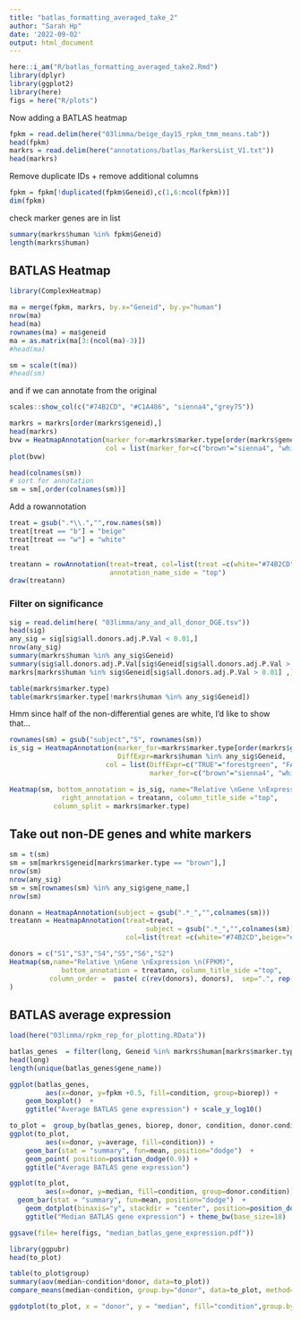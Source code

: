 ```yaml
---
title: "batlas_formatting_averaged_take_2"
author: "Sarah Hp"
date: '2022-09-02'
output: html_document
---
```


```r
here::i_am("R/batlas_formatting_averaged_take2.Rmd")
library(dplyr)
library(ggplot2)
library(here)
figs = here("R/plots")
```


Now adding a BATLAS heatmap

```r
fpkm = read.delim(here("03limma/beige_day15_rpkm_tmm_means.tab"))
head(fpkm)
markrs = read.delim(here("annotations/batlas_MarkersList_V1.txt"))
head(markrs)
```

Remove duplicate IDs + remove additional columns
```r
fpkm = fpkm[!duplicated(fpkm$Geneid),c(1,6:ncol(fpkm))]
dim(fpkm)
```
check marker genes are in list
```r
summary(markrs$human %in% fpkm$Geneid)
length(markrs$human)
```

## BATLAS Heatmap

```r
library(ComplexHeatmap)

ma = merge(fpkm, markrs, by.x="Geneid", by.y="human")
nrow(ma)
head(ma)
rownames(ma) = ma$geneid
ma = as.matrix(ma[3:(ncol(ma)-3)])
#head(ma)
```

```r
sm = scale(t(ma))
#head(sm)
```
and if we can annotate from the original

```r
scales::show_col(c("#74B2CD", "#C1A486", "sienna4","grey75"))
```


```r
markrs = markrs[order(markrs$geneid),]
head(markrs)
bvw = HeatmapAnnotation(marker_for=markrs$marker.type[order(markrs$geneid)], 
                        col = list(marker_for=c("brown"="sienna4", "white"="grey75")))
plot(bvw)

head(colnames(sm))
# sort for annotation
sm = sm[,order(colnames(sm))]
```


Add a rowannotation

```r
treat = gsub(".*\\.","",row.names(sm))
treat[treat == "b"] = "beige"
treat[treat == "w"] = "white"
treat

treatann = rowAnnotation(treat=treat, col=list(treat =c(white="#74B2CD",beige="#C1A486")),
                         annotation_name_side = "top")
draw(treatann)
```



### Filter on significance

```r
sig = read.delim(here( "03limma/any_and_all_donor_DGE.tsv"))
head(sig)
any_sig = sig[sig$all.donors.adj.P.Val < 0.01,]
nrow(any_sig)
summary(markrs$human %in% any_sig$Geneid)
summary(sig$all.donors.adj.P.Val[sig$Geneid[sig$all.donors.adj.P.Val > 0.01] %in%  markrs$human]) 
markrs[markrs$human %in% sig$Geneid[sig$all.donors.adj.P.Val > 0.01] ,] #21 BATLAS gene are not DE, they include:

table(markrs$marker.type)
table(markrs$marker.type[!markrs$human %in% any_sig$Geneid])
```
Hmm since half of the non-differential genes are white, I'd like to show that...

```r
rownames(sm) = gsub("subject","S", rownames(sm))
is_sig = HeatmapAnnotation(marker_for=markrs$marker.type[order(markrs$geneid)],
                           DiffExpr=markrs$human %in% any_sig$Geneid, 
                        col = list(DiffExpr=c("TRUE"="forestgreen", "FALSE"="black"),
                                   marker_for=c("brown"="sienna4", "white"="grey75")))
```



```r
Heatmap(sm, bottom_annotation = is_sig, name="Relative \nGene \nExpression \n(FPKM)", 
             right_annotation = treatann, column_title_side ="top",
           column_split = markrs$marker.type)
```

## Take out non-DE genes and white markers

```r
sm = t(sm)
sm = sm[markrs$geneid[markrs$marker.type == "brown"],]
nrow(sm)
nrow(any_sig)
sm = sm[rownames(sm) %in% any_sig$gene_name,]
nrow(sm)

donann = HeatmapAnnotation(subject = gsub(".*_","",colnames(sm)))
treatann = HeatmapAnnotation(treat=treat,
                                  subject = gsub(".*_","",colnames(sm)),
                             col=list(treat =c(white="#74B2CD",beige="#C1A486")))
```


```r
donors = c("S1","S3","S4","S5","S6","S2")
Heatmap(sm,name="Relative \nGene \nExpression \n(FPKM)", 
             bottom_annotation = treatann, column_title_side ="top", 
          column_order =  paste( c(rev(donors), donors),  sep=".", rep(c("white","beige"),each=6)),
)
```


## BATLAS average expression

```r
load(here("03limma/rpkm_rep_for_plotting.RData"))
```


```r
batlas_genes  = filter(long, Geneid %in% markrs$human[markrs$marker.type == "brown"])
head(long)
length(unique(batlas_genes$gene_name))

ggplot(batlas_genes, 
         aes(x=donor, y=fpkm +0.5, fill=condition, group=biorep)) +
    geom_boxplot()  + 
    ggtitle("Average BATLAS gene expression") + scale_y_log10()
```


```r
to_plot =  group_by(batlas_genes, biorep, donor, condition, donor.condition,rep) %>% summarise(average = mean(fpkm), median= median(fpkm))
ggplot(to_plot, 
         aes(x=donor, y=average, fill=condition)) +
    geom_bar(stat = "summary", fun=mean, position="dodge")  + 
    geom_point( position=position_dodge(0.9)) +
    ggtitle("Average BATLAS gene expression")

ggplot(to_plot, 
         aes(x=donor, y=median, fill=condition, group=donor.condition)) +
  geom_bar(stat = "summary", fun=mean, position="dodge")  +
    geom_dotplot(binaxis="y", stackdir = "center", position=position_dodge(0.9), fill="black", binwidth=0.4) +
    ggtitle("Median BATLAS gene expression") + theme_bw(base_size=18)

ggsave(file= here(figs, "median_batlas_gene_expression.pdf"))
```

```r
library(ggpubr)
head(to_plot)

table(to_plot$group)
summary(aov(median~condition*donor, data=to_plot))
compare_means(median~condition, group.by="donor", data=to_plot, method="t.test", p.adjust.method = "fdr")
```


```r
ggdotplot(to_plot, x = "donor", y = "median", fill="condition",group.by = "condition", position=position_dodge())
```

